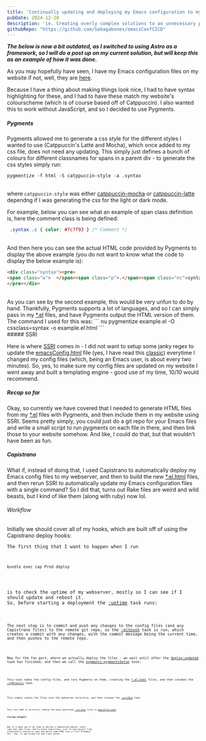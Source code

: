 ```yaml
---
title: 'Continually updating and deploying my Emacs configuration to my website'
pubDate: 2024-12-28
description: 'ie. Creating overly complex solutions to an unnecessary problem'
githubRepo: "https://github.com/Sebagabones/emacsConfCICD"
---
```



___The below is now a bit outdated, as I switched to using Astro as a framework, so I will do a post up on my current solution, but will keep this as an example of how it was done.___

As you may hopefully have seen, I have my Emacs configuration files on my website if not, well, they are [here](/emacs).

Because I have a thing about making things look nice, I had to have syntax highlighting for these, and I had to have these match my website's colourscheme (which is of course based off of Catppuccin). I also wanted this to work without JavaScript, and so I decided to use Pygments.

##### Pygments
Pygments allowed me to generate a css style for the different styles I wanted to use (Catppuccin's Latte and Mocha), which once added to my css file, does not need any updating. 
This simply just defines a bunch of colours for different classnames for spans in a parent div - to generate the css styles simply run: 
``` nu
pygmentize -f html -S catppuccin-style -a .syntax
```
<br />
where <code>catppuccin-style</code> was either <ins>catppuccin-mocha</ins> or <ins>catppuccin-latte</ins> dependng if I was generating the css for the light or dark mode.

For example, below you can see what an example of span class definition is, here the comment class is being defined:
``` css
 .syntax .c { color: #7c7f93 } /* Comment */
```
<br />
And then here you can see the actual HTML code provided by Pygments to display the above example (you do not want to know what the code to display the below example is):

```html
<div class="syntax"><pre>
<span class="w">  </span><span class="p">.</span><span class="nc">syntax</span><span class="w"> </span><span class="p">.</span><span class="nc">c</span><span class="w"> </span><span class="p">{</span><span class="w"> </span><span class="k">color</span><span class="p">:</span><span class="w"> </span><span class="mh">#7c7f93</span><span class="w"> </span><span class="p">}</span><span class="w"> </span><span class="c">/* Comment */</span>
</pre></div>
```
<br />
As you can see by the second example, this would be very unfun to do by hand.
Thankfully, Pygments supports a lot of languages, and so I can simply pass in my <ins>*.el</ins> files, and have Pygments output the HTML version of them. 
The command I used for this was:
``` nu
pygmentize example.el -O cssclass=syntax -o example.el.html
```
<br />
##### SSRI

Here is where [SSRI](/ssri) comes in - I did not want to setup some janky regex to update the <ins>emacsConfig.html</ins> file (yes, I have read this [classic](https://stackoverflow.com/questions/1732348/regex-match-open-tags-except-xhtml-self-contained-tags))
everytime I changed my config files (which, being an Emacs user, is about every two minutes). So, yes, to
make sure my config files are updated on my website I went away and built a templating engine - good use of
my time, 10/10 would recommend.

##### Recap so far
Okay, so currently we have covered that I needed to generate HTML files from my <ins>*.el</ins> files with Pygments, and then include them in my website using SSRI.
Seems pretty simply, you could just do a git repo for your Emacs files and write a small script to run pygments on each file in there, and then link those to your website somehow.
And like, I could do that, but that wouldn't have been as fun.

##### Capistrano
What if, instead of doing that, I used Capistrano to automatically deploy my Emacs config files to my webserver, and then to build the new <ins>*.el.html</ins> files, and then rerun SSRI to automatically update my Emacs configuration files with a single command? 
So I did that, turns out Rake files are weird and wild beasts, but I kind of like them (along with ruby) now lol.

###### Workflow
Initially we should cover all of my hooks, which are built off of using the Capistrano deploy hooks:
<Code frame="code" code={hooks} lang="ruby" title="hooks.rake" />
<br />
The first thing that I want to happen when I run 
```nu
bundle exec cap Prod deploy
```
<br />
is to check the uptime of my webserver, mostly so I can see if I should update and reboot it. 
So, before starting a deployment the <ins>:uptime</ins> task runs:

<Code frame="code" code={uptime} lang="ruby" title="uptime.rake" />
<br />
The next step is to commit and push any changes to the config files (and any Capistrano files) to the remote git repo, so the <ins>:gitpush</ins> task is run, which creates a commit with any changes, with the commit message being the current time, and then pushes to the remote repo.

<Code frame="code" code={gitCommit} lang="ruby" title="gitCommit.rake" />
<br />
Now for the fun part, where we actually deploy the files - we wait until after the <ins>deploy:updated</ins> task has finished, and then we call the <ins>pygments:pygmentsSetup</ins> task:

<Code frame="code" code={pygments} lang="ruby" title="pygments.rake" />
<br />
This task takes the config files, and runs Pygments on them, creating the <ins>*.el.html</ins> files, and then invokes the <ins>:cpPressri</ins> task.

<Code frame="code" code={cpPreSSRI} lang="ruby" title="cpPreSSRI.rake" />
<br />
This simply copies the files into the webserver directory, and then invokes the <ins>:ssriRun</ins> task.

<Code frame="code" code={ssriRun} lang="ruby" title="ssriRun.rake" />
<br />
This runs SSRI on directory, adding the newly generated <ins>*.el.html</ins> files to <ins>emacsFiles.html</ins>.

##### Closing thoughts
Was it a good use of my time to devlop a templating engine, learn ruby and rake files, and to setup Capistrano, just to save myself from occasionally having to copy and paste some HTML into a file? Probably not - but, it was kinda fun and I was bored.
